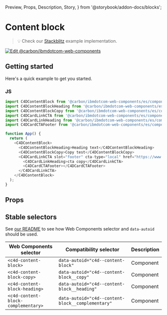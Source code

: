   Preview,
  Props,
  Description,
  Story,
} from '@storybook/addon-docs/blocks';

# Content block

> 💡 Check our
> [Stackblitz](https://stackblitz.com/github/carbon-design-system/carbon-for-ibm-dotcom/tree/main/packages/web-components/examples/stackblitz/components-react/content-block)
> example implementation.

[![Edit @carbon/ibmdotcom-web-components](https://developer.stackblitz.com/img/open_in_stackblitz.svg)](https://stackblitz.com/github/carbon-design-system/carbon-for-ibm-dotcom/tree/main/packages/web-components/examples/stackblitz/components-react/content-block)

## Getting started

Here's a quick example to get you started.

### JS

```javascript
import C4DContentBlock from '@carbon/ibmdotcom-web-components/es/components-react/content-block/content-block.js';
import C4DContentBlockHeading from '@carbon/ibmdotcom-web-components/es/components-react/content-block/content-block-heading';
import C4DContentBlockCopy from '@carbon/ibmdotcom-web-components/es/components-react/content-block/content-block-copy';
import C4DCardLinkCTA from '@carbon/ibmdotcom-web-components/es/components-react/cta/card-link-cta';
import C4DCardLinkHeading from '@carbon/ibmdotcom-web-components/es/components-react/card-link/card-link-heading';
import C4DCardCTAFooter from '@carbon/ibmdotcom-web-components/es/components-react/cta/card-cta-footer';

function App() {
  return (
    <C4DContentBlock>
      <C4DContentBlockHeading>Heading text</C4DContentBlockHeading>
      <C4DContentBlockCopy>Copy test</C4DContentBlockCopy>
      <C4DCardLinkCTA slot="footer" cta-type="local" href="https://www.example.com">
        <C4DCardLinkHeading>cta copy</C4DCardLinkCTA>
        <C4DCardCTAFooter></C4DCardCTAFooter>
      </C4DCardLinkCTA>
    </C4DContentBlock>
  );
}
```

## Props

<Props of={PropTypesRef} />

## Stable selectors

See
[our README](https://github.com/carbon-design-system/carbon-for-ibm-dotcom/tree/main/packages/web-components#stable-selectors-for-analytics-and-integratione2e-testing-in-web-components)
to see how Web Components selector and `data-autoid` should be used.

| Web Components selector             | Compatibility selector                            | Description |
| ----------------------------------- | ------------------------------------------------- | ----------- |
| `<c4d-content-block>`               | `data-autoid="c4d--content-block"`                | Component   |
| `<c4d-content-block-copy>`          | `data-autoid="c4d--content-block__copy"`          | Component   |
| `<c4d-content-block-heading>`       | `data-autoid="c4d--content-block__heading"`       | Component   |
| `<c4d-content-block-complementary>` | `data-autoid="c4d--content-block__complementary"` | Component   |

<Description markdown={contributing} />
